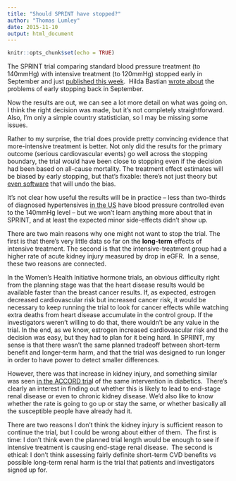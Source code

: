 ```yaml
---
title: "Should SPRINT have stopped?"
author: "Thomas Lumley"
date: 2015-11-10
output: html_document
---
```


```r
knitr::opts_chunk$set(echo = TRUE)
```

The SPRINT trial comparing standard blood pressure treatment (to 140mmHg) with intensive treatment (to 120mmHg) stopped early in September and just [published this week](http://www.nejm.org/doi/full/10.1056/NEJMoa1511939?query=featured_home).  Hilda Bastian [wrote about](http://blogs.plos.org/absolutely-maybe/2015/09/30/post-sprint-trial-headaches/) the problems of early stopping back in September.

Now the results are out, we can see a lot more detail on what was going on. I think the right decision was made, but it’s not completely straightforward. Also, I’m only a simple country statistician, so I may be missing some issues.

Rather to my surprise, the trial does provide pretty convincing evidence that more-intensive treatment is better. Not only did the results for the primary outcome (serious cardiovascular events) go well across the stopping boundary, the trial would have been close to stopping even if the decision had been based on all-cause mortality. The treatment effect estimates will be biased by early stopping, but that’s fixable: there’s not just theory but [even software](http://rctdesign.org/Welcome.html) that will undo the bias. 

It’s not clear how useful the results will be in practice -- less than two-thirds of diagnosed hypertensives [in the US](http://www.ncbi.nlm.nih.gov/pubmed/24171916) have blood pressure controlled even to the 140mmHg level -- but we won’t learn anything more about that in SPRINT, and at least the expected minor side-effects didn’t show up. 

There are two main reasons why one might not want to stop the trial. The first is that there’s very little data so far on the **long-term** effects of intensive treatment. The second is that the intensive-treatment group had a higher rate of acute kidney injury measured by drop in eGFR.  In a sense, these two reasons are connected.   

In the Women’s Health Initiative hormone trials, an obvious difficulty right from the planning stage was that the heart disease results would be available faster than the breast cancer results. If, as expected, estrogen decreased cardiovascular risk but increased cancer risk, it would be necessary to keep running the trial to look for cancer effects while watching extra deaths from heart disease accumulate in the control group. If the investigators weren’t willing to do that, there wouldn’t be any value in the trial. In the end, as we know, estrogen increased cardiovascular risk and the decision was easy, but they had to plan for it being hard. In SPRINT, my sense is that there wasn’t the same planned tradeoff between short-term benefit and longer-term harm, and that the trial was designed to run longer in order to have power to detect smaller differences.

However, there was that increase in kidney injury, and something similar was seen [in the ACCORD tria](http://www.ncbi.nlm.nih.gov/pmc/articles/PMC4123215/)l of the same intervention in diabetics.  There’s clearly an interest in finding out whether this is likely to lead to end-stage renal disease or even to chronic kidney disease. We’d also like to know whether the rate is going to go up or stay the same, or whether basically all the susceptible people have already had it.

There are two reasons I don’t think the kidney injury is sufficient reason to continue the trial, but I could be wrong about either of them.  The first is time: I don’t think even the planned trial length would be enough to see if intensive treatment is causing end-stage renal disease.  The second is ethical: I don’t think assessing fairly definite short-term CVD benefits vs possible long-term renal harm is the trial that patients and investigators signed up for. 